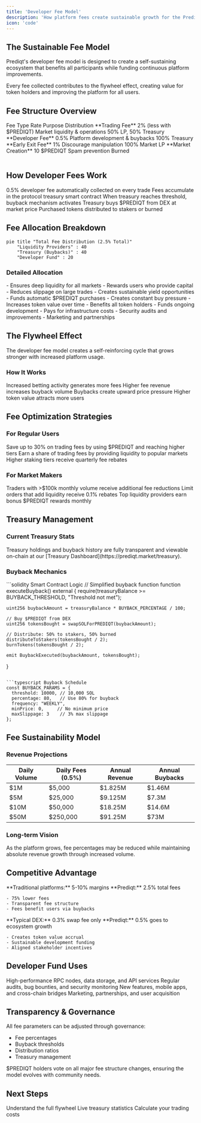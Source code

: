 ```yaml
---
title: 'Developer Fee Model'
description: 'How platform fees create sustainable growth for the Prediqt ecosystem'
icon: 'code'
---
```


## The Sustainable Fee Model

Prediqt's developer fee model is designed to create a self-sustaining ecosystem that benefits all participants while funding continuous platform improvements.

<Callout type="info" emoji="🔄">
  Every fee collected contributes to the flywheel effect, creating value for token holders and improving the platform for all users.
</Callout>

## Fee Structure Overview

<Table>
  <TableHeader>
    <TableRow>
      <TableHead>Fee Type</TableHead>
      <TableHead>Rate</TableHead>
      <TableHead>Purpose</TableHead>
      <TableHead>Distribution</TableHead>
    </TableRow>
  </TableHeader>
  <TableBody>
    <TableRow>
      <TableCell>**Trading Fee**</TableCell>
      <TableCell>2% (less with $PREDIQT)</TableCell>
      <TableCell>Market liquidity & operations</TableCell>
      <TableCell>50% LP, 50% Treasury</TableCell>
    </TableRow>
    <TableRow>
      <TableCell>**Developer Fee**</TableCell>
      <TableCell>0.5%</TableCell>
      <TableCell>Platform development & buybacks</TableCell>
      <TableCell>100% Treasury</TableCell>
    </TableRow>
    <TableRow>
      <TableCell>**Early Exit Fee**</TableCell>
      <TableCell>1%</TableCell>
      <TableCell>Discourage manipulation</TableCell>
      <TableCell>100% Market LP</TableCell>
    </TableRow>
    <TableRow>
      <TableCell>**Market Creation**</TableCell>
      <TableCell>10 $PREDIQT</TableCell>
      <TableCell>Spam prevention</TableCell>
      <TableCell>Burned</TableCell>
    </TableRow>
  </TableBody>
</Table>

## How Developer Fees Work

<Steps>
  <Step title="Fee Collection" icon="1">
    0.5% developer fee automatically collected on every trade
  </Step>
  <Step title="Treasury Accumulation" icon="2">
    Fees accumulate in the protocol treasury smart contract
  </Step>
  <Step title="Buyback Trigger" icon="3">
    When treasury reaches threshold, buyback mechanism activates
  </Step>
  <Step title="Market Purchase" icon="4">
    Treasury buys $PREDIQT from DEX at market price
  </Step>
  <Step title="Distribution" icon="5">
    Purchased tokens distributed to stakers or burned
  </Step>
</Steps>

## Fee Allocation Breakdown

```mermaid
pie title "Total Fee Distribution (2.5% Total)"
    "Liquidity Providers" : 40
    "Treasury (Buybacks)" : 40
    "Developer Fund" : 20
```

### Detailed Allocation

<Tabs>
  <Tab title="Liquidity Providers (40%)">
    - Ensures deep liquidity for all markets
    - Rewards users who provide capital
    - Reduces slippage on large trades
    - Creates sustainable yield opportunities
  </Tab>
  <Tab title="Treasury/Buybacks (40%)">
    - Funds automatic $PREDIQT purchases
    - Creates constant buy pressure
    - Increases token value over time
    - Benefits all token holders
  </Tab>
  <Tab title="Developer Fund (20%)">
    - Funds ongoing development
    - Pays for infrastructure costs
    - Security audits and improvements
    - Marketing and partnerships
  </Tab>
</Tabs>

## The Flywheel Effect

<Note>
  The developer fee model creates a self-reinforcing cycle that grows stronger with increased platform usage.
</Note>

### How It Works

<CardGroup cols={2}>
  <Card title="More Users" icon="users" color="#299EFF">
    Increased betting activity generates more fees
  </Card>
  <Card title="More Fees" icon="coins" color="#299EFF">
    Higher fee revenue increases buyback volume
  </Card>
  <Card title="Token Appreciation" icon="chart-line-up" color="#299EFF">
    Buybacks create upward price pressure
  </Card>
  <Card title="Better Incentives" icon="gift" color="#299EFF">
    Higher token value attracts more users
  </Card>
</CardGroup>

## Fee Optimization Strategies

### For Regular Users

<AccordionGroup>
  <Accordion title="Use $PREDIQT for Lower Fees" icon="percent">
    Save up to 30% on trading fees by using $PREDIQT and reaching higher tiers
  </Accordion>
  <Accordion title="Provide Liquidity" icon="water">
    Earn a share of trading fees by providing liquidity to popular markets
  </Accordion>
  <Accordion title="Stake for Rebates" icon="piggy-bank">
    Higher staking tiers receive quarterly fee rebates
  </Accordion>
</AccordionGroup>

### For Market Makers

<AccordionGroup>
  <Accordion title="Volume Discounts" icon="layer-group">
    Traders with >$100k monthly volume receive additional fee reductions
  </Accordion>
  <Accordion title="Maker Rebates" icon="arrow-right-arrow-left">
    Limit orders that add liquidity receive 0.1% rebates
  </Accordion>
  <Accordion title="LP Rewards" icon="trophy">
    Top liquidity providers earn bonus $PREDIQT rewards monthly
  </Accordion>
</AccordionGroup>

## Treasury Management

### Current Treasury Stats
<Info>
  Treasury holdings and buyback history are fully transparent and viewable on-chain at our [Treasury Dashboard](https://prediqt.market/treasury).
</Info>

### Buyback Mechanics

<CodeGroup>
```solidity Smart Contract Logic
// Simplified buyback function
function executeBuyback() external {
    require(treasuryBalance >= BUYBACK_THRESHOLD, "Threshold not met");
    
    uint256 buybackAmount = treasuryBalance * BUYBACK_PERCENTAGE / 100;
    
    // Buy $PREDIQT from DEX
    uint256 tokensBought = swapSOLForPREDIQT(buybackAmount);
    
    // Distribute: 50% to stakers, 50% burned
    distributeToStakers(tokensBought / 2);
    burnTokens(tokensBought / 2);
    
    emit BuybackExecuted(buybackAmount, tokensBought);
}
```

```typescript Buyback Schedule
const BUYBACK_PARAMS = {
  threshold: 10000, // 10,000 SOL
  percentage: 80,   // Use 80% for buyback
  frequency: "WEEKLY",
  minPrice: 0,     // No minimum price
  maxSlippage: 3    // 3% max slippage
};
```
</CodeGroup>

## Fee Sustainability Model

### Revenue Projections

| Daily Volume | Daily Fees (0.5%) | Annual Revenue | Annual Buybacks |
|--------------|-------------------|----------------|-----------------|
| $1M | $5,000 | $1.825M | $1.46M |
| $5M | $25,000 | $9.125M | $7.3M |
| $10M | $50,000 | $18.25M | $14.6M |
| $50M | $250,000 | $91.25M | $73M |

### Long-term Vision

<Warning>
  As the platform grows, fee percentages may be reduced while maintaining absolute revenue growth through increased volume.
</Warning>

## Competitive Advantage

<Tabs>
  <Tab title="vs Traditional Betting">
    **Traditional platforms:** 5-10% margins
    **Prediqt:** 2.5% total fees
    
    - 75% lower fees
    - Transparent fee structure
    - Fees benefit users via buybacks
  </Tab>
  <Tab title="vs Other DeFi">
    **Typical DEX:** 0.3% swap fee only
    **Prediqt:** 0.5% goes to ecosystem growth
    
    - Creates token value accrual
    - Sustainable development funding
    - Aligned stakeholder incentives
  </Tab>
</Tabs>

## Developer Fund Uses

<CardGroup cols={2}>
  <Card title="Infrastructure" icon="server">
    High-performance RPC nodes, data storage, and API services
  </Card>
  <Card title="Security" icon="shield">
    Regular audits, bug bounties, and security monitoring
  </Card>
  <Card title="Innovation" icon="lightbulb">
    New features, mobile apps, and cross-chain bridges
  </Card>
  <Card title="Growth" icon="rocket">
    Marketing, partnerships, and user acquisition
  </Card>
</CardGroup>

## Transparency & Governance

All fee parameters can be adjusted through governance:

- Fee percentages
- Buyback thresholds
- Distribution ratios
- Treasury management

<Note>
  $PREDIQT holders vote on all major fee structure changes, ensuring the model evolves with community needs.
</Note>

## Next Steps

<CardGroup cols={3}>
  <Card
    title="Flywheel Deep Dive"
    icon="arrows-spin"
    href="/ecosystem/flywheel-explained"
  >
    Understand the full flywheel
  </Card>
  <Card
    title="View Treasury"
    icon="vault"
    href="https://prediqt.market/treasury"
  >
    Live treasury statistics
  </Card>
  <Card
    title="Fee Calculator"
    icon="calculator"
    href="https://prediqt.market/fees"
  >
    Calculate your trading costs
  </Card>
</CardGroup> 